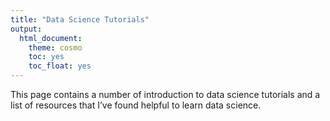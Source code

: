 ```yaml
---
title: "Data Science Tutorials"
output:
  html_document:
    theme: cosmo
    toc: yes
    toc_float: yes
---
```



This page contains a number of introduction to data science tutorials and a list of resources that I've found helpful to learn data science.